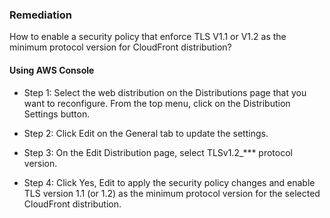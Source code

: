 ### Remediation

How to enable a security policy that enforce TLS V1.1 or V1.2 as the minimum protocol version for CloudFront distribution?

#### Using AWS Console

- Step 1: Select the web distribution on the Distributions page that you want to reconfigure. From the top menu, click on the Distribution Settings button.

- Step 2: Click Edit on the General tab to update the settings.

- Step 3: On the Edit Distribution page, select TLSv1.2\_\*\*\* protocol version.

- Step 4: Click Yes, Edit to apply the security policy changes and enable TLS version 1.1 (or 1.2) as the minimum protocol version for the selected CloudFront distribution.
